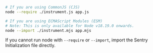 ```bash
# If you are using CommonJS (CJS)
node --require ./instrument.js app.js

# If you are using ECMAScript Modules (ESM)
# Note: This is only available for Node v18.19.0 onwards.
node --import ./instrument.mjs app.mjs
```

<Alert level="warning" title="Alternative">

If you cannot run node with `--require` or `--import`, <PlatformLink to="/initialize-sentry#importing-the-sentry-initialization-file-directly">import the Sentry Initialization file directly</PlatformLink>.

</Alert>
